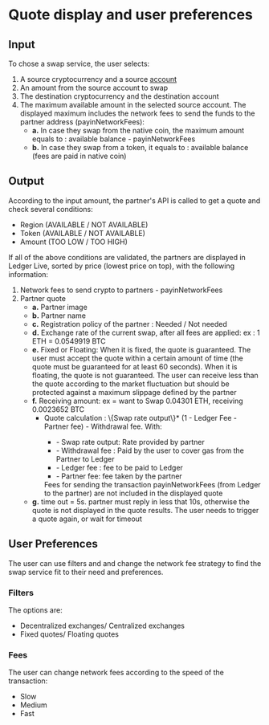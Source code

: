 # Quote display and user preferences

## Input

To chose a swap service, the user selects:

1. A source cryptocurrency and a source [account](../#glossary)
2. An amount from the source account to swap
3. The destination cryptocurrency and the destination account
4. The maximum available amount in the selected source account. The displayed maximum includes the network fees to send the funds to the partner address (payinNetworkFees): 
	- **a.** In case they swap from the native coin, the maximum amount equals to : available balance - payinNetworkFees
	- **b.** In case they swap from a token, it equals to : available balance (fees are paid in native coin)

## Output

According to the input amount, the partner's API is called to get a quote and check several conditions:
- Region  (AVAILABLE / NOT AVAILABLE) 
- Token (AVAILABLE / NOT AVAILABLE) 
- Amount (TOO LOW / TOO HIGH)

If all of the above conditions are validated, the partners are displayed in Ledger Live, sorted by price (lowest price on top), with the following information: 
1. Network fees to send crypto to partners  - payinNetworkFees
2. Partner quote
	- **a.** Partner image
	- **b.** Partner name
	- **c.** Registration policy of the partner : Needed / Not needed
	- **d.** Exchange rate of the current swap, after all fees are applied: ex : 1 ETH = 0.0549919 BTC
	- **e.** Fixed or Floating: When it is fixed, the quote is guaranteed. The user must accept the quote within a certain amount of time (the quote must be guaranteed for at least 60 seconds). When it is floating, the quote is not guaranteed. The user can receive less than the quote according to the market fluctuation but should be protected against a maximum slippage defined by the partner
	- **f.** Receiving amount: ex = want to Swap 0.04301 ETH, receiving 0.0023652 BTC
		<ul>
			<li>Quote calculation : \{Swap rate output\}* (1 - Ledger Fee - Partner fee) - Withdrawal fee. 
			With:</li>
			<ul>
				<li>- Swap rate output: Rate provided by partner</li>
				<li>- Withdrawal fee : Paid by the user to cover gas from the Partner to Ledger</li>
				<li>- Ledger fee : fee to be paid to Ledger</li>
				<li>- Partner fee: fee taken by the partner</li>
			</ul>
			Fees for sending the transaction payinNetworkFees (from Ledger to the partner) are not included in the displayed quote
		</ul>
	- **g.** time out = 5s. partner must reply in less that 10s, otherwise the quote is not displayed in the quote results. The user needs to trigger a quote again, or wait for timeout


## User Preferences

The user can use filters and and change the network fee strategy to find the swap service fit to their need and preferences. 

### Filters

The options are:
- Decentralized exchanges/ Centralized exchanges
- Fixed quotes/ Floating quotes

### Fees

The user can change network fees according to the speed of the transaction:
- Slow
- Medium
- Fast
